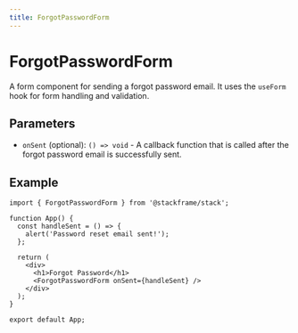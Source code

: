 ```yaml
---
title: ForgotPasswordForm
---
```


# ForgotPasswordForm

A form component for sending a forgot password email. It uses the `useForm` hook for form handling and validation.

## Parameters

- `onSent` (optional): `() => void` - A callback function that is called after the forgot password email is successfully sent.

## Example

```tsx
import { ForgotPasswordForm } from '@stackframe/stack';

function App() {
  const handleSent = () => {
    alert('Password reset email sent!');
  };

  return (
    <div>
      <h1>Forgot Password</h1>
      <ForgotPasswordForm onSent={handleSent} />
    </div>
  );
}

export default App;
```
